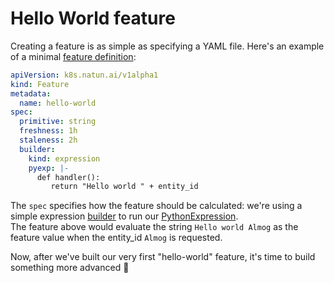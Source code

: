 ---
---

# Hello World feature

Creating a feature is as simple as specifying a YAML file.  Here's an example of a minimal [feature definition](../reference/how-does-natun-work/features/feature-definitions.md):

```yaml
apiVersion: k8s.natun.ai/v1alpha1
kind: Feature
metadata:
  name: hello-world
spec:
  primitive: string
  freshness: 1h
  staleness: 2h
  builder:
    kind: expression
    pyexp: |-
      def handler():
         return "Hello world " + entity_id
```

The `spec` specifies how the feature should be calculated: we're using a simple expression [builder](../reference/how-does-natun-work/feature-builders/)
to run our [PythonExpression](../reference/pyexp/).<br />
The feature above would evaluate the string `Hello world Almog` as the feature value when the entity_id `Almog` is requested.


Now, after we've built our very first "hello-world" feature, it's time to build something more advanced 🤩

<DocCard docId="tutorial-building-your-first-feature" />
